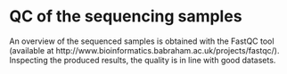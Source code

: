 # QC of the sequencing samples

An overview of the sequenced samples is obtained with the FastQC tool (available at http://www.bioinformatics.babraham.ac.uk/projects/fastqc/). Inspecting the produced results, the quality is in line with good datasets.